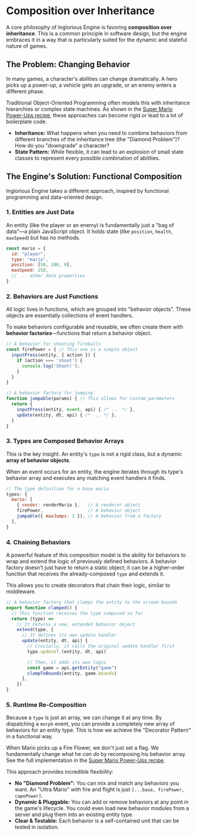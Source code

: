 
<Meta title="Engine/Core Concepts/Composition" />

# Composition over Inheritance

A core philosophy of Inglorious Engine is favoring **composition over inheritance**. This is a common principle in software design, but the engine embraces it in a way that is particularly suited for the dynamic and stateful nature of games.

## The Problem: Changing Behavior

In many games, a character's abilities can change dramatically. A hero picks up a power-up, a vehicle gets an upgrade, or an enemy enters a different phase.

Traditional Object-Oriented Programming often models this with inheritance hierarchies or complex state machines. As shown in the [Super Mario Power-Ups recipe](/docs/engine-recipes--docs#super-mario-power-ups), these approaches can become rigid or lead to a lot of boilerplate code.

-   **Inheritance:** What happens when you need to combine behaviors from different branches of the inheritance tree (the "Diamond Problem")? How do you "downgrade" a character?
-   **State Pattern:** While flexible, it can lead to an explosion of small state classes to represent every possible combination of abilities.

## The Engine's Solution: Functional Composition

Inglorious Engine takes a different approach, inspired by functional programming and data-oriented design.

### 1. Entities are Just Data

An entity (like the player or an enemy) is fundamentally just a "bag of data"—a plain JavaScript object. It holds state (like `position`, `health`, `maxSpeed`) but has no methods.

```javascript
const mario = {
  id: "player",
  type: "mario",
  position: [50, 100, 0],
  maxSpeed: 250,
  // ... other data properties
}
```

### 2. Behaviors are Just Functions

All logic lives in functions, which are grouped into "behavior objects". These objects are essentially collections of event handlers.

To make behaviors configurable and reusable, we often create them with **behavior factories**—functions that return a behavior object.

```javascript
// A behavior for shooting fireballs
const firePower = { // This one is a simple object
  inputPress(entity, { action }) {
    if (action === 'shoot') {
      console.log('Shoot!');
    }
  }
}

// A behavior factory for jumping
function jumpable(params) { // This allows for custom parameters
  return {
    inputPress(entity, event, api) { /* ... */ },
    update(entity, dt, api) { /* ... */ },
  }
}
```

### 3. Types are Composed Behavior Arrays

This is the key insight. An entity's `type` is not a rigid class, but a dynamic **array of behavior objects**.

When an event occurs for an entity, the engine iterates through its type's behavior array and executes any matching event handlers it finds.

```javascript
// The type definition for a base mario
types: {
  mario: [
    { render: renderMario },   // A renderer object
    firePower,                 // A behavior object
    jumpable({ maxJumps: 2 }), // A behavior from a factory
  ],
}
```

### 4. Chaining Behaviors

A powerful feature of this composition model is the ability for behaviors to wrap and extend the logic of previously defined behaviors. A behavior factory doesn't just have to return a static object; it can be a higher-order function that receives the already-composed `type` and extends it.

This allows you to create decorators that chain their logic, similar to middleware.

```javascript
// A behavior factory that clamps the entity to the screen bounds
export function clamped() {
  // This function receives the type composed so far
  return (type) =>
    // It returns a new, extended behavior object
    extend(type, {
      // It defines its own update handler
      update(entity, dt, api) {
        // Crucially, it calls the original update handler first
        type.update?.(entity, dt, api)

        // Then, it adds its own logic
        const game = api.getEntity("game")
        clampToBounds(entity, game.bounds)
      },
    })
}
```

### 5. Runtime Re-Composition

Because a `type` is just an array, we can change it at any time. By dispatching a `morph` event, you can provide a completely new array of behaviors for an entity type. This is how we achieve the "Decorator Pattern" in a functional way.

When Mario picks up a Fire Flower, we don't just set a flag. We fundamentally change what he *can do* by recomposing his behavior array. See the full implementation in the [Super Mario Power-Ups recipe](/docs/engine-recipes--docs#super-mario-power-ups).

This approach provides incredible flexibility:
-   **No "Diamond Problem":** You can mix and match any behaviors you want. An "Ultra Mario" with fire and flight is just `[...base, firePower, capePower]`.
-   **Dynamic & Pluggable:** You can add or remove behaviors at any point in the game's lifecycle. You could even load new behavior modules from a server and plug them into an existing entity type.
-   **Clear & Testable:** Each behavior is a self-contained unit that can be tested in isolation.